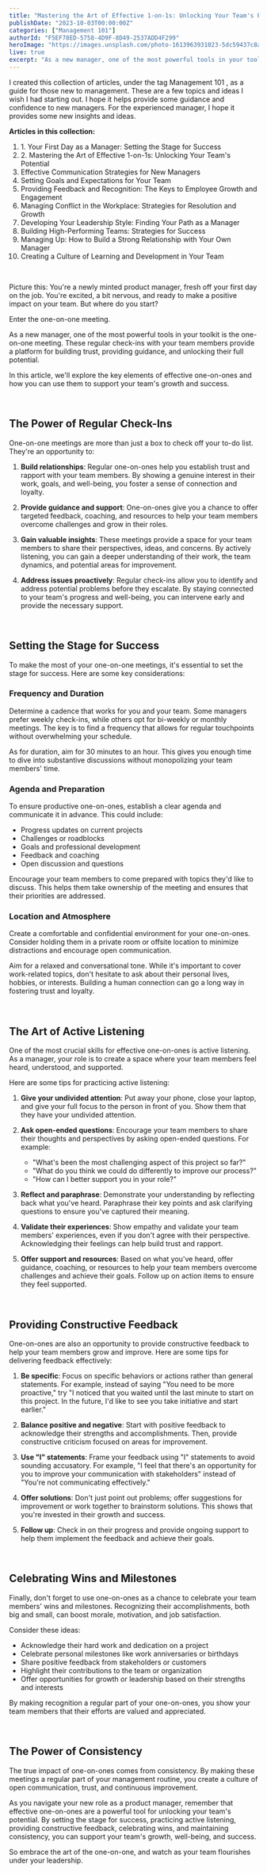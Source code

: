 ```yaml
---
title: "Mastering the Art of Effective 1-on-1s: Unlocking Your Team's Potential"
publishDate: "2023-10-03T00:00:00Z"
categories: ["Management 101"]
authorId: "F5EF78ED-5758-4D9F-8D49-2537ADD4F299"
heroImage: "https://images.unsplash.com/photo-1613963931023-5dc59437c8a6?w=900&auto=format&fit=crop&q=60&ixlib=rb-4.0.3&ixid=M3wxMjA3fDB8MHxzZWFyY2h8NHx8ZmVlZGJhY2t8ZW58MHx8MHx8fDA%3D"
live: true
excerpt: "As a new manager, one of the most powerful tools in your toolkit is the one-on-one meeting. These regular check-ins with your team members provide a platform for building trust, providing guidance, and unlocking their full potential. In this article, we'll explore the key elements of effective one-on-ones and how you can use them to support your team's growth and success."
---
```


<Summary>
  I created this collection of articles, under the tag <Tag>Management 101</Tag>
  , as a guide for those new to management. These are a few topics and ideas I
  wish I had starting out. I hope it helps provide some guidance and confidence
  to new managers. For the experienced manager, I hope it provides some new
  insights and ideas.

  <strong>Articles in this collection:</strong>
  <Indent>
  <ol>
    <li>1. <InternalLink href="/blog/mgmt101-00-first-day">Your First Day as a Manager: Setting the Stage for Success</InternalLink></li>
    <li>2. <InternalLink href="/blog/mgmt101-01-1on1s">Mastering the Art of Effective 1-on-1s: Unlocking Your Team's Potential</InternalLink></li>
    <li>Effective Communication Strategies for New Managers</li>
    <li>Setting Goals and Expectations for Your Team</li>
    <li>Providing Feedback and Recognition: The Keys to Employee Growth and Engagement</li>
    <li>Managing Conflict in the Workplace: Strategies for Resolution and Growth</li>
    <li>Developing Your Leadership Style: Finding Your Path as a Manager</li>
    <li>Building High-Performing Teams: Strategies for Success</li>
    <li>Managing Up: How to Build a Strong Relationship with Your Own Manager</li>
    <li>Creating a Culture of Learning and Development in Your Team</li>
  </ol>
  </Indent>
</Summary>

<br />

Picture this: You're a newly minted product manager, fresh off your first day on the job. You're excited, a bit nervous, and ready to make a positive impact on your team. But where do you start?

Enter the one-on-one meeting.

As a new manager, one of the most powerful tools in your toolkit is the one-on-one meeting. These regular check-ins with your team members provide a platform for building trust, providing guidance, and unlocking their full potential.

In this article, we'll explore the key elements of effective one-on-ones and how you can use them to support your team's growth and success.

<br />

## The Power of Regular Check-Ins

One-on-one meetings are more than just a box to check off your to-do list. They're an opportunity to:

1. **Build relationships**: Regular one-on-ones help you establish trust and rapport with your team members. By showing a genuine interest in their work, goals, and well-being, you foster a sense of connection and loyalty.

2. **Provide guidance and support**: One-on-ones give you a chance to offer targeted feedback, coaching, and resources to help your team members overcome challenges and grow in their roles.

3. **Gain valuable insights**: These meetings provide a space for your team members to share their perspectives, ideas, and concerns. By actively listening, you can gain a deeper understanding of their work, the team dynamics, and potential areas for improvement.

4. **Address issues proactively**: Regular check-ins allow you to identify and address potential problems before they escalate. By staying connected to your team's progress and well-being, you can intervene early and provide the necessary support.

<br />

## Setting the Stage for Success

To make the most of your one-on-one meetings, it's essential to set the stage for success. Here are some key considerations:

### Frequency and Duration

Determine a cadence that works for you and your team. Some managers prefer weekly check-ins, while others opt for bi-weekly or monthly meetings. The key is to find a frequency that allows for regular touchpoints without overwhelming your schedule.

As for duration, aim for 30 minutes to an hour. This gives you enough time to dive into substantive discussions without monopolizing your team members' time.

### Agenda and Preparation

To ensure productive one-on-ones, establish a clear agenda and communicate it in advance. This could include:

- Progress updates on current projects
- Challenges or roadblocks
- Goals and professional development
- Feedback and coaching
- Open discussion and questions

Encourage your team members to come prepared with topics they'd like to discuss. This helps them take ownership of the meeting and ensures that their priorities are addressed.

### Location and Atmosphere

Create a comfortable and confidential environment for your one-on-ones. Consider holding them in a private room or offsite location to minimize distractions and encourage open communication.

Aim for a relaxed and conversational tone. While it's important to cover work-related topics, don't hesitate to ask about their personal lives, hobbies, or interests. Building a human connection can go a long way in fostering trust and loyalty.

<br />

## The Art of Active Listening

One of the most crucial skills for effective one-on-ones is active listening. As a manager, your role is to create a space where your team members feel heard, understood, and supported.

Here are some tips for practicing active listening:

1. **Give your undivided attention**: Put away your phone, close your laptop, and give your full focus to the person in front of you. Show them that they have your undivided attention.

2. **Ask open-ended questions**: Encourage your team members to share their thoughts and perspectives by asking open-ended questions. For example:

   - "What's been the most challenging aspect of this project so far?"
   - "What do you think we could do differently to improve our process?"
   - "How can I better support you in your role?"

3. **Reflect and paraphrase**: Demonstrate your understanding by reflecting back what you've heard. Paraphrase their key points and ask clarifying questions to ensure you've captured their meaning.

4. **Validate their experiences**: Show empathy and validate your team members' experiences, even if you don't agree with their perspective. Acknowledging their feelings can help build trust and rapport.

5. **Offer support and resources**: Based on what you've heard, offer guidance, coaching, or resources to help your team members overcome challenges and achieve their goals. Follow up on action items to ensure they feel supported.

<br />

## Providing Constructive Feedback

One-on-ones are also an opportunity to provide constructive feedback to help your team members grow and improve. Here are some tips for delivering feedback effectively:

1. **Be specific**: Focus on specific behaviors or actions rather than general statements. For example, instead of saying "You need to be more proactive," try "I noticed that you waited until the last minute to start on this project. In the future, I'd like to see you take initiative and start earlier."

2. **Balance positive and negative**: Start with positive feedback to acknowledge their strengths and accomplishments. Then, provide constructive criticism focused on areas for improvement.

3. **Use "I" statements**: Frame your feedback using "I" statements to avoid sounding accusatory. For example, "I feel that there's an opportunity for you to improve your communication with stakeholders" instead of "You're not communicating effectively."

4. **Offer solutions**: Don't just point out problems; offer suggestions for improvement or work together to brainstorm solutions. This shows that you're invested in their growth and success.

5. **Follow up**: Check in on their progress and provide ongoing support to help them implement the feedback and achieve their goals.

<br />

## Celebrating Wins and Milestones

Finally, don't forget to use one-on-ones as a chance to celebrate your team members' wins and milestones. Recognizing their accomplishments, both big and small, can boost morale, motivation, and job satisfaction.

Consider these ideas:

- Acknowledge their hard work and dedication on a project
- Celebrate personal milestones like work anniversaries or birthdays
- Share positive feedback from stakeholders or customers
- Highlight their contributions to the team or organization
- Offer opportunities for growth or leadership based on their strengths and interests

By making recognition a regular part of your one-on-ones, you show your team members that their efforts are valued and appreciated.

<br />

## The Power of Consistency

The true impact of one-on-ones comes from consistency. By making these meetings a regular part of your management routine, you create a culture of open communication, trust, and continuous improvement.

As you navigate your new role as a product manager, remember that effective one-on-ones are a powerful tool for unlocking your team's potential. By setting the stage for success, practicing active listening, providing constructive feedback, celebrating wins, and maintaining consistency, you can support your team's growth, well-being, and success.

So embrace the art of the one-on-one, and watch as your team flourishes under your leadership.
